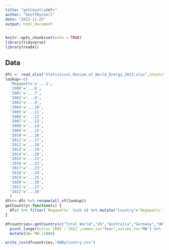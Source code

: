 ```yaml
---
title: "getCountryGWPv"
author: "GeoffRussell"
date: "2023-11-25"
output: html_document
---
```


```r
knitr::opts_chunk$set(echo = TRUE)
library(tidyverse)
library(readxl)
```

## Data 

```r
dfc <- read_xlsx("Statistical_Review_of_World_Energy_2023.xlsx",sheet="Solar Capacity",skip=2) 
lookup<-c(
  'Megawatts'='...1',
  '2000'='...6',
  '2001'='...7',
  '2002'='...8',
  '2003'='...9',
  '2004'='...10',
  '2005'='...11',
  '2006'='...12',
  '2007'='...13',
  '2008'='...14',
  '2009'='...15',
  '2010'='...16',
  '2011'='...17',
  '2012'='...18',
  '2013'='...19',
  '2014'='...20',
  '2015'='...21',
  '2016'='...22',
  '2017'='...23',
  '2018'='...24',
  '2019'='...25',
  '2020'='...26',
  '2021'='...27',
  '2022'='...28'
  )
dfcr<-dfc %>% rename(all_of(lookup))
getCountry<-function(c) {
  dfcr %>% filter(`Megawatts` %in% c) %>% mutate("Country"=`Megawatts`)  
}

dfcountries<-getCountry(c("Total World","US","Australia","Germany","UK","Total Europe")) %>% select(Country,`2005`:`2022`) %>%
  pivot_longer(cols=`2005`:`2022`,names_to="Year",values_to="MW") %>%
  mutate(GW=`MW`/1000)

write_csv(dfcountries,"GWByCountry.csv")

```